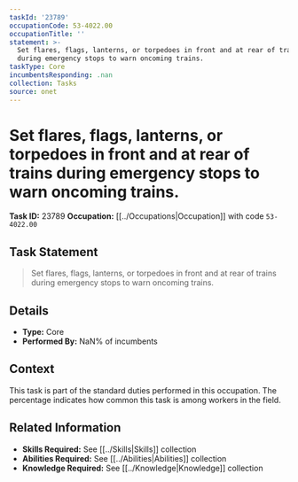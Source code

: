 ```yaml
---
taskId: '23789'
occupationCode: 53-4022.00
occupationTitle: ''
statement: >-
  Set flares, flags, lanterns, or torpedoes in front and at rear of trains
  during emergency stops to warn oncoming trains.
taskType: Core
incumbentsResponding: .nan
collection: Tasks
source: onet
---
```

# Set flares, flags, lanterns, or torpedoes in front and at rear of trains during emergency stops to warn oncoming trains.

**Task ID:** 23789
**Occupation:** [[../Occupations|Occupation]] with code `53-4022.00`

## Task Statement

> Set flares, flags, lanterns, or torpedoes in front and at rear of trains during emergency stops to warn oncoming trains.

## Details

- **Type:** Core
- **Performed By:** NaN% of incumbents

## Context

This task is part of the standard duties performed in this occupation. The percentage indicates how common this task is among workers in the field.

## Related Information

- **Skills Required:** See [[../Skills|Skills]] collection
- **Abilities Required:** See [[../Abilities|Abilities]] collection
- **Knowledge Required:** See [[../Knowledge|Knowledge]] collection
